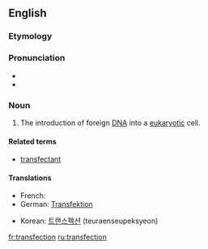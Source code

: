 ==English==

===Etymology===
{{blend|trans-|infection}}

===Pronunciation===
*{{IPA|tɹænzˈfɛkʃən}}
*{{rhymes|ɛkʃən}}

===Noun===
{{wikipedia}}
{{en-noun}}
# {{molecular biology}} The introduction of foreign [[DNA]] into a [[eukaryotic]] cell.

====Related terms====
*[[transfectant]]

====Translations====
{{trans-top|introduction of foreign DNA into a eukaryotic cell}}
* French: {{t+|fr|transfection}}
* German: [[Transfektion]] {{f}}
{{trans-mid}}
* Korean: [[트랜스펙션]] (teuraenseupeksyeon)
{{trans-bottom}}

[[fr:transfection]]
[[ru:transfection]]